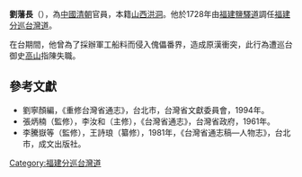 {{Infobox_officeholder
| name = 劉藩長
| image name =
| width =
| now = 清朝政府官员
| period = 
| Sex = 男
| date of birth =1684年
| Native place =[[山西省|山西省]][[平陽府|平陽府]][[洪洞縣|洪洞縣]]<br /> (今名：山西省洪洞縣)
| party = —
| place of death =
| place of birth =
| spouse = 
| educate = 
* 監生
| past = 
* 州同
* 廣西桂林府全州知州<br /><span style="color: blue;">(1715年-)</span>
* 戶部貴州司員外郎<br /><span style="color: blue;">(1719年-)</span>
* [不詳](南新倉監督)<br /><span style="color: blue;">(1720年-1721年)</span>
* 戶部河南司員外郎<br /><span style="color: blue;">(1723年-)</span>
* [不詳](往江南丈量淤地)<br /><span style="color: blue;">(1727年)</span>
* 副使道銜
* 福建鹽法道(管理鹽法道事)
* 福建台灣道<br /><span style="color: blue;">(1729年-1731年)</span>
* 福建按察使<br /><span style="color: blue;">(1731年-1732年)</span>
* 福建布政使<br /><span style="color: blue;">(1732年-1734年)</span>
* 江南江蘇布政使<br /><span style="color: blue;">(1734年-1735年)</span>
* 右通政<br /><span style="color: blue;">( -1737年)</span>
* 光祿寺卿<br /><span style="color: blue;">(1737年-1741年)</span>
| relatives = 
劉業長 (弟)<br />
劉叔橚 (子)
}}
'''劉藩長'''（{{bd|1684年||?|}}），為[[中國|中國]][[清朝|清朝]]官員，本籍[[山西|山西]][[洪洞|洪洞]]。他於1728年由[[福建|福建]][[鹽驛道|鹽驛道]]調任[[福建分巡台灣道|福建分巡台灣道]]。

在台期間，他曾為了採辦軍工船料而侵入傀儡番界，造成原漢衝突，此行為遭巡台御史[[高山_(巡視台灣監察御史)|高山]]指陳失職。
{{start box}}
{{s-before|[[孫國璽|孫國璽]]}}
{{s-title|[[福建分巡台灣道|福建分巡台灣道]]|1728年}}
{{s-after|[[倪象愷|倪象愷]]}}
{{end box}}

==參考文獻==
*劉寧顏編，《重修台灣省通志》，台北市，台灣省文獻委員會，1994年。
*張炳楠（監修），李汝和（主修），《台灣省通志》，台灣省政府，1961年。 
*李騰嶽等（監修），王詩琅（纂修），1981年，《台灣省通志稿—人物志》，台北市，成文出版社。

{{臺灣統治者}}

[[Category:福建分巡台灣道|Category:福建分巡台灣道]]